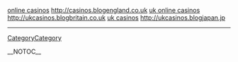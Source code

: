 <a href="http://casinos.blogengland.co.uk">online casinos</a> http://casinos.blogengland.co.uk <a href="http://ukcasinos.blogbritain.co.uk">uk online casinos</a> http://ukcasinos.blogbritain.co.uk <a href="http://ukcasinos.blogjapan.jp">uk casinos</a> http://ukcasinos.blogjapan.jp
----
[[CategoryCategory]]

__NOTOC__